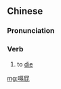 ==Chinese==
{{zh-forms}}

===Pronunciation===
{{zh-pron
|m=gěpì,er=1
|cat=v
}}

===Verb===
{{zh-verb}}

# {{lb|zh|Mandarin|vulgar|derogatory}} to [[die]]

[[mg:嗝屁]]